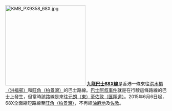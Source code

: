 [[File:KMB_PX9358_68X.jpg|250px]]
'''[[九龍巴士68X線|九龍巴士68X線]]'''是香港一條來往[[洪福邨公共運輸交匯處|洪水橋（洪福邨）]]和[[旺角（柏景灣）公共運輸交匯處|旺角（柏景灣）]]的巴士路線。[[巴士阿叔事件|巴士阿叔事件]]就是在行駛這條路線的巴士上發生，但當時該路線是來往[[元朗（東）巴士總站|元朗（東）]]至[[佐敦（匯翔道）巴士總站|佐敦（匯翔道）]]。2015年6月6日起，68X全面縮短路線至[[旺角（柏景灣）公共運輸交匯處|旺角（柏景灣）]]，不再經[[油麻地|油麻地]]及[[佐敦|佐敦]]。